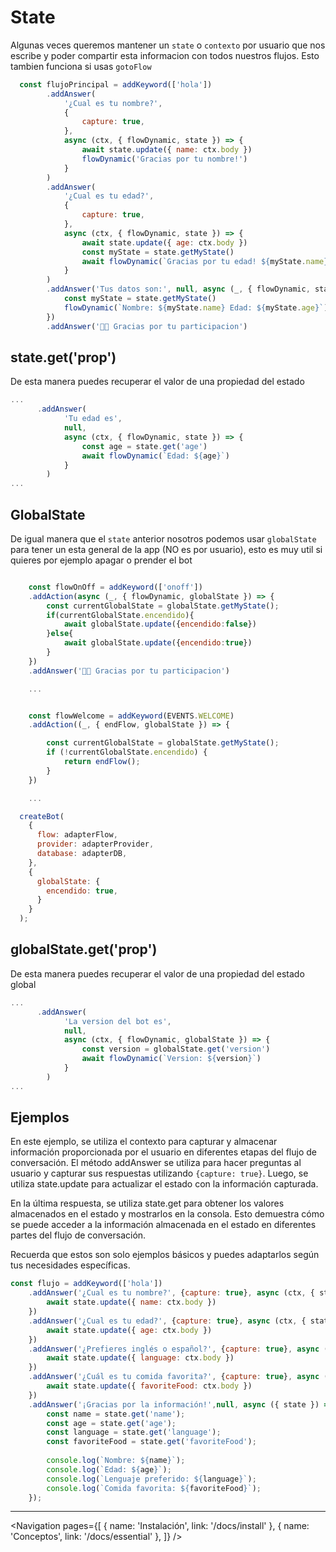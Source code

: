 
# State

Algunas veces queremos mantener un `state` o `contexto` por usuario que nos escribe y poder compartir esta informacion con todos nuestros flujos.
Esto tambien funciona si usas `gotoFlow`


```js
  const flujoPrincipal = addKeyword(['hola'])
        .addAnswer(
            '¿Cual es tu nombre?',
            {
                capture: true,
            },
            async (ctx, { flowDynamic, state }) => {
                await state.update({ name: ctx.body })
                flowDynamic('Gracias por tu nombre!')
            }
        )
        .addAnswer(
            '¿Cual es tu edad?',
            {
                capture: true,
            },
            async (ctx, { flowDynamic, state }) => {
                await state.update({ age: ctx.body })
                const myState = state.getMyState()
                await flowDynamic(`Gracias por tu edad! ${myState.name}`)
            }
        )
        .addAnswer('Tus datos son:', null, async (_, { flowDynamic, state }) => {
            const myState = state.getMyState()
            flowDynamic(`Nombre: ${myState.name} Edad: ${myState.age}`)
        })
        .addAnswer('🤖🤖 Gracias por tu participacion')

```

## state.get('prop')

De esta manera puedes recuperar el valor de una propiedad del estado

```js
...
      .addAnswer(
            'Tu edad es',
            null,
            async (ctx, { flowDynamic, state }) => {
                const age = state.get('age')
                await flowDynamic(`Edad: ${age}`)
            }
        )
...
```

## GlobalState

De igual manera que el `state` anterior nosotros podemos usar `globalState` para tener un esta general de la app (NO es por usuario), esto es muy util si quieres por ejemplo apagar o prender el bot


```js

    const flowOnOff = addKeyword(['onoff'])
    .addAction(async (_, { flowDynamic, globalState }) => {
        const currentGlobalState = globalState.getMyState();
        if(currentGlobalState.encendido){
            await globalState.update({encendido:false})
        }else{
            await globalState.update({encendido:true})
        }
    })
    .addAnswer('🤖🤖 Gracias por tu participacion')

    ...


    const flowWelcome = addKeyword(EVENTS.WELCOME)
    .addAction((_, { endFlow, globalState }) => {

        const currentGlobalState = globalState.getMyState();
        if (!currentGlobalState.encendido) {
            return endFlow();
        }
    })

    ...

  createBot(
    {
      flow: adapterFlow,
      provider: adapterProvider,
      database: adapterDB,
    },
    {
      globalState: {
        encendido: true,
      }
    }
  );

```

## globalState.get('prop')

De esta manera puedes recuperar el valor de una propiedad del estado global

```js
...
      .addAnswer(
            'La version del bot es',
            null,
            async (ctx, { flowDynamic, globalState }) => {
                const version = globalState.get('version')
                await flowDynamic(`Version: ${version}`)
            }
        )
...
```

## Ejemplos

En este ejemplo, se utiliza el contexto para capturar y almacenar información proporcionada por el usuario en diferentes etapas del flujo de conversación. El método addAnswer se utiliza para hacer preguntas al usuario y capturar sus respuestas utilizando `{capture: true}`. Luego, se utiliza state.update para actualizar el estado con la información capturada.

En la última respuesta, se utiliza state.get para obtener los valores almacenados en el estado y mostrarlos en la consola. Esto demuestra cómo se puede acceder a la información almacenada en el estado en diferentes partes del flujo de conversación.

Recuerda que estos son solo ejemplos básicos y puedes adaptarlos según tus necesidades específicas.

```js
const flujo = addKeyword(['hola'])
    .addAnswer('¿Cual es tu nombre?', {capture: true}, async (ctx, { state }) => {
        await state.update({ name: ctx.body }) 
    })
    .addAnswer('¿Cual es tu edad?', {capture: true}, async (ctx, { state }) => {
        await state.update({ age: ctx.body })  
    })
    .addAnswer('¿Prefieres inglés o español?', {capture: true}, async (ctx, { state }) => {
        await state.update({ language: ctx.body }) 
    })
    .addAnswer('¿Cuál es tu comida favorita?', {capture: true}, async (ctx, { state }) => {
        await state.update({ favoriteFood: ctx.body }) 
    })
    .addAnswer('¡Gracias por la información!',null, async ({ state }) => {
        const name = state.get('name');
        const age = state.get('age');
        const language = state.get('language');
        const favoriteFood = state.get('favoriteFood');
        
        console.log(`Nombre: ${name}`);
        console.log(`Edad: ${age}`);
        console.log(`Lenguaje preferido: ${language}`);
        console.log(`Comida favorita: ${favoriteFood}`);
    });
```

---

<Navigation
    pages={[
        { name: 'Instalación', link: '/docs/install' },
        { name: 'Conceptos', link: '/docs/essential' },
    ]}
/>
